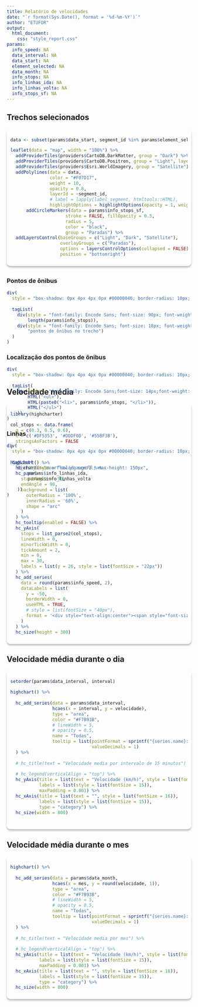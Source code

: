 ```yaml
---
title: Relatório de velocidades
date: "`r format(Sys.Date(), format = '%d-%m-%Y')`"
author: "ETUFOR"
output: 
  html_document:
    css: "style_report.css"
params:
  info_speed: NA
  data_interval: NA
  data_start: NA
  element_selected: NA
  data_month: NA
  info_stops: NA
  info_linhas_ida: NA
  info_linhas_volta: NA
  info_stops_sf: NA
---
```


## Trechos selecionados

<div style="box-shadow: 0px 4px 4px 0px #00000040; border-radius: 10px; padding: 10px; margin-bottom: 30px">

```r

data <- subset(params$data_start, segment_id %in% params$element_selected)

leaflet(data = "map", width = "100%") %>%
  addProviderTiles(providers$CartoDB.DarkMatter, group = "Dark") %>%
  addProviderTiles(providers$CartoDB.Positron, group = "Light", layerId = "epa") %>%
  addProviderTiles(providers$Esri.WorldImagery, group = "Satellite") %>%
  addPolylines(data = data,
               color = "#F07D17",
               weight = 10,
               opacity = 0.8,
               layerId = ~segment_id,
               # label = lapply(label_segment, htmltools::HTML),
               highlightOptions = highlightOptions(opacity = 1, weight = 10, color = "#F07D17")) %>%
      addCircleMarkers(data = params$info_stops_sf,  
                     stroke = FALSE, fillOpacity = 0.5,
                     radius = 5,
                     color = "black",
                     group = "Paradas") %>%
  addLayersControl(baseGroups = c("Light", "Dark", "Satellite"),
                   overlayGroups = c("Paradas"),
                   options = layersControlOptions(collapsed = FALSE),
                   position = "bottomright") 

```

</div>

<div style= "margin-bottom: 100px; height: 200px">

<div class='fluid-row'>

<div class='col-md-4'>

### Pontos de ônibus


```r
div(
  style = "box-shadow: 0px 4px 4px 0px #00000040; border-radius: 10px; padding: 10px; background: #F07D1726;",
  
  tagList(
    div(style = "font-family: Encode Sans; font-size: 90px; font-weight: 700; line-height: 113px; letter-spacing: 0em; text-align: center;",  
        length(params$info_stops)),
    div(style = "font-family: Encode Sans; font-size: 18px; font-weight: 500; line-height: 30px; letter-spacing: 0em; text-align: center;",
        "pontos de ônibus no trecho")
  )
)

```
</div>

<div class='col-md-4'>

###  Localização dos pontos de ônibus



```r

div(
  style = "box-shadow: 0px 4px 4px 0px #00000040; border-radius: 10px; padding: 10px;",
  
  tagList(
    div(style = "font-family: Encode Sans;font-size: 14px;font-weight: 400;line-height: 25px;letter-spacing: 0em;text-align: left; overflow-y: scroll; max-height: 150px",
        HTML("<ul>"),
        HTML(paste0("<li>", params$info_stops, "</li>")),
        HTML("</ul>")
    ))
)

```

</div>

<div class='col-md-4'>


### Linhas


```r

div(
  style = "box-shadow: 0px 4px 4px 0px #00000040; border-radius: 10px; padding: 10px; background: #F07D1726;",
  
  tagList(
    div(style="overflow-y: scroll; max-height: 150px",
        params$info_linhas_ida,
        params$info_linhas_volta
        
    ))
)

```
</div>
</div>
</div>

## Velocidade média

<div style="box-shadow: 0px 4px 4px 0px #00000040; border-radius: 10px; padding: 10px">

```r
library(highcharter)

col_stops <- data.frame(
  q = c(0.3, 0.5, 0.6),
  c = c('#DF5353', '#DDDF0D', '#55BF3B'),
  stringsAsFactors = FALSE
)


highchart() %>%
  hc_chart(type = "solidgauge") %>%
  hc_pane(
    startAngle = -90,
    endAngle = 90,
    background = list(
      outerRadius = '100%',
      innerRadius = '60%',
      shape = "arc"
    )
  ) %>%
  hc_tooltip(enabled = FALSE) %>% 
  hc_yAxis(
    stops = list_parse2(col_stops),
    lineWidth = 0,
    minorTickWidth = 0,
    tickAmount = 2,
    min = 0,
    max = 30,
    labels = list(y = 26, style = list(fontSize = "22px"))
  ) %>%
  hc_add_series(
    data = round(params$info_speed, 2),
    dataLabels = list(
      y = -50,
      borderWidth = 0,
      useHTML = TRUE,
      # style = list(fontSize = "40px"),
      format = '<div style="text-align:center"><span style="font-size:25px">{y}</span><br/><span style="font-size:12px;opacity:0.4">km/h</span></div>'
    )
  ) %>% 
  hc_size(height = 300)

```
</div>

## Velocidade média durante o dia

<div style="box-shadow: 0px 4px 4px 0px #00000040; border-radius: 10px; padding: 10px">

```r

setorder(params$data_interval, interval)

highchart() %>%
  
  hc_add_series(data = params$data_interval,
                hcaes(x = interval, y = velocidade),
                type = "area",
                color = "#F7B93B",
                # lineWidth = 5,
                # opacity = 0.5,
                name = "Todas",
                tooltip = list(pointFormat = sprintf("{series.name}: {point.y} km/h"),
                               valueDecimals = 1)
  ) %>%
  
  # hc_title(text = "Velocidade media por intervalo de 15 minutos") %>%
  
  # hc_legend(verticalAlign = "top") %>%
  hc_yAxis(title = list(text = "Velocidade (km/h)", style = list(fontSize = 16)),
           labels = list(style = list(fontSize = 15)),
           maxPadding = 0.001) %>%
  hc_xAxis(title = list(text = "", style = list(fontSize = 16)),
           labels = list(style = list(fontSize = 15)),
           type = "category") %>%
  hc_size(width = 800)



```
</div>

## Velocidade média durante o mes

<div style="box-shadow: 0px 4px 4px 0px #00000040; border-radius: 10px; padding: 10px">

```r

highchart() %>%
  
  hc_add_series(data = params$data_month,
                hcaes(x = mes, y = round(velocidade, 1)),
                type = "area",
                color = "#F7B93B",
                # lineWidth = 5,
                # opacity = 0.5,
                name = "Todas",
                tooltip = list(pointFormat = sprintf("{series.name}: {point.y} km/h"),
                               valueDecimals = 1)
  ) %>%
  
  # hc_title(text = "Velocidade media por mes") %>%
  
  # hc_legend(verticalAlign = "top") %>%
  hc_yAxis(title = list(text = "Velocidade (km/h)", style = list(fontSize = 16)),
           labels = list(style = list(fontSize = 15)),
           maxPadding = 0.001) %>%
  hc_xAxis(title = list(text = "", style = list(fontSize = 16)),
           labels = list(style = list(fontSize = 15)),
           type = "category") %>%
  hc_size(width = 800)

```
</div>



